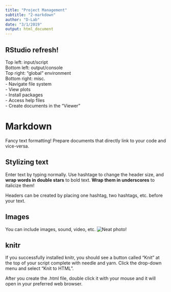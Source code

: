 ```yaml
---
title: "Project Management"
subtitle: "2-markdown"
author: "D-Lab"
date: "3/1/2019"
output: html_document
---
```


## RStudio refresh!
Top left: input/script  
Bottom left: output/console  
Top right: "global" environment  
Bottom right: misc.  
  - Navigate file system  
  - View plots  
  - Install packages  
  - Access help files  
  - Create documents in the "Viewer"  

# Markdown
Fancy text formatting! Prepare documents that directly link to your code and vice-versa. 


## Stylizing text
Enter text by typing normally. Use hashtage to change the header size, and **wrap words in double stars** to bold text. __Wrap them in underscores__ to italicize them! 

Headers can be created by placing one hashtag, two hashtags, etc. before your text. 

## Images
You can include images, sound, video, etc. 
![Neat photo!](images/cars.jpg)

## knitr
If you successfully installed knitr, you should see a button called "Knit" at the top of your script complete with needle and yarn. Click the drop-down menu and select "Knit to HTML". 

After you create the .html file, double click it with your mouse and it will open in your preferred web browser. 
